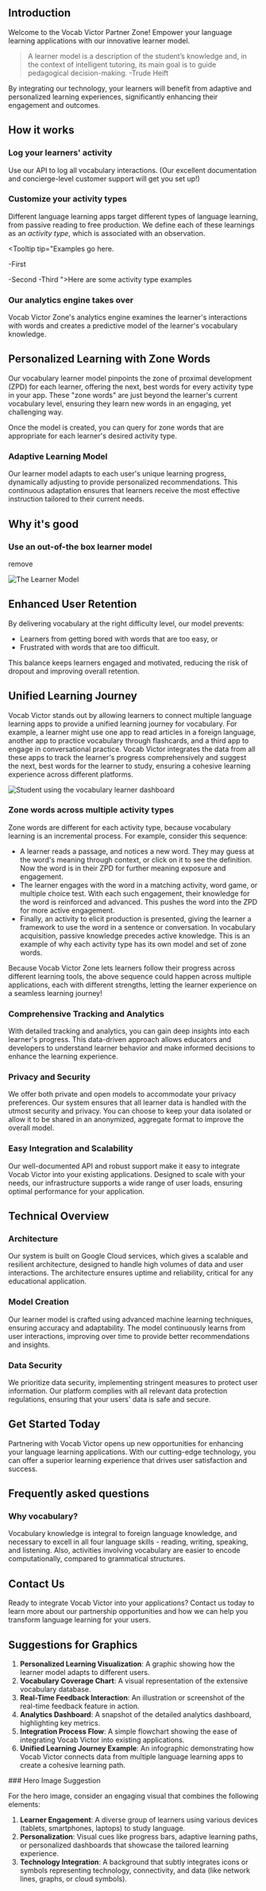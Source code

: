 ## Introduction

Welcome to the Vocab Victor Partner Zone! Empower your language learning applications with our innovative learner model. 
> A learner model is a description of the student’s knowledge and, in the context of intelligent tutoring, its main goal is to guide pedagogical decision-making. -Trude Heift 

By integrating our technology, your learners will benefit from adaptive and personalized learning experiences, significantly enhancing their engagement and outcomes.

## How it works

### Log your learners' activity

Use our API to log all vocabulary interactions. (Our excellent documentation and concierge-level customer support will get you set up!)

### Customize your activity types

Different language learning apps target different types of language learning, from passive reading to free production. We define each of these learnings as an *activity type*, which is associated with an observation.

<Tooltip tip="Examples go here. 

-First  


-Second
-Third
">Here are some activity type examples</Tooltip>

### Our analytics engine takes over

Vocab Victor Zone's analytics engine examines the learner's interactions with words and creates a predictive model of the learner's vocabulary knowledge. 

## Personalized Learning with Zone Words

Our vocabulary learner model pinpoints the zone of proximal development (ZPD) for each learner, offering the next, best words for every activity type in your app. These "zone words" are just beyond the learner's current vocabulary level, ensuring they learn new words in an engaging, yet challenging way.




Once the model is created, you can query for zone words that are appropriate for each learner's desired activity type.

### Adaptive Learning Model

Our learner model adapts to each user's unique learning progress, dynamically adjusting to provide personalized recommendations. This continuous adaptation ensures that learners receive the most effective instruction tailored to their current needs.

## Why it's good

### Use an out-of-the box learner model

<Info>
remove
</Info>


![The Learner Model](../images/learner-model.jpg)

## Enhanced User Retention

By delivering vocabulary at the right difficulty level, our model prevents:
* Learners from getting bored with words that are too easy, or 
* Frustrated with words that are too difficult. 

This balance keeps learners engaged and motivated, reducing the risk of dropout and improving overall retention.


## Unified Learning Journey

Vocab Victor stands out by allowing learners to connect multiple language learning apps to provide a unified learning journey for vocabulary. For example, a learner might use one app to read articles in a foreign language, another app to practice vocabulary through flashcards, and a third app to engage in conversational practice. Vocab Victor integrates the data from all these apps to track the learner's progress comprehensively and suggest the next, best words for the learner to study, ensuring a cohesive learning experience across different platforms.

![Student using the vocabulary learner dashboard](../images/learner-dashboard.jpg)

### Zone words across multiple activity types
Zone words are different for each activity type, because vocabulary learning is an incremental process. For example, consider this sequence:

- A learner reads a passage, and notices a new word. They may guess at the word's meaning through context, or click on it to see the definition. Now the word is in their ZPD for further meaning exposure and engagement.
- The learner engages with the word in a matching activity, word game, or multiple choice test. With each such engagement, their knowledge for the word is reinforced and advanced. This pushes the word into the ZPD for more active engagement.
- Finally, an activity to elicit production is presented, giving the learner a framework to use the word in a sentence or conversation. In vocabulary acquisition, passive knowledge precedes active knowledge. This is an example of why each activity type has its own model and set of zone words.

Because Vocab Victor Zone lets learners follow their progress across different learning tools, the above sequence could happen across multiple applications, each with different strengths, letting the learner experience on a seamless learning journey!

### Comprehensive Tracking and Analytics

With detailed tracking and analytics, you can gain deep insights into each learner's progress. This data-driven approach allows educators and developers to understand learner behavior and make informed decisions to enhance the learning experience.

### Privacy and Security

We offer both private and open models to accommodate your privacy preferences. Our system ensures that all learner data is handled with the utmost security and privacy. You can choose to keep your data isolated or allow it to be shared in an anonymized, aggregate format to improve the overall model.

### Easy Integration and Scalability

Our well-documented API and robust support make it easy to integrate Vocab Victor into your existing applications. Designed to scale with your needs, our infrastructure supports a wide range of user loads, ensuring optimal performance for your application.


## Technical Overview

### Architecture

Our system is built on Google Cloud services, which gives a scalable and resilient architecture, designed to handle high volumes of data and user interactions. The architecture ensures uptime and reliability, critical for any educational application.

### Model Creation

Our learner model is crafted using advanced machine learning techniques, ensuring accuracy and adaptability. The model continuously learns from user interactions, improving over time to provide better recommendations and insights.

### Data Security

We prioritize data security, implementing stringent measures to protect user information. Our platform complies with all relevant data protection regulations, ensuring that your users' data is safe and secure.

## Get Started Today

Partnering with Vocab Victor opens up new opportunities for enhancing your language learning applications. With our cutting-edge technology, you can offer a superior learning experience that drives user satisfaction and success.

## Frequently asked questions

### Why vocabulary?

Vocabulary knowledge is integral to foreign language knowledge, and necessary to excell in all four language skills - reading, writing, speaking, and listening. Also, activities involving vocabulary are easier to encode computationally, compared to grammatical structures.

## Contact Us

Ready to integrate Vocab Victor into your applications? Contact us today to learn more about our partnership opportunities and how we can help you transform language learning for your users.

## Suggestions for Graphics

1. **Personalized Learning Visualization**: A graphic showing how the learner model adapts to different users.
2. **Vocabulary Coverage Chart**: A visual representation of the extensive vocabulary database.
3. **Real-Time Feedback Interaction**: An illustration or screenshot of the real-time feedback feature in action.
4. **Analytics Dashboard**: A snapshot of the detailed analytics dashboard, highlighting key metrics.
5. **Integration Process Flow**: A simple flowchart showing the ease of integrating Vocab Victor into existing applications.
6. **Unified Learning Journey Example**: An infographic demonstrating how Vocab Victor connects data from multiple language learning apps to create a cohesive learning path.

<Note>
### Hero Image Suggestion

For the hero image, consider an engaging visual that combines the following elements:

1. **Learner Engagement**: A diverse group of learners using various devices (tablets, smartphones, laptops) to study language.
2. **Personalization**: Visual cues like progress bars, adaptive learning paths, or personalized dashboards that showcase the tailored learning experience.
3. **Technology Integration**: A background that subtly integrates icons or symbols representing technology, connectivity, and data (like network lines, graphs, or cloud symbols).
</Note>
